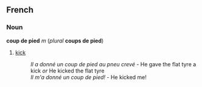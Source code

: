 ==French==
===Noun===
'''coup de pied''' ''m'' (''plural'' '''coups de pied''')

#[[kick]]
#:''Il a donné un coup de pied au pneu crevé'' - He gave the flat tyre a kick ''or'' He kicked the flat tyre
#:''Il m'a donné un coup de pied!'' - He kicked me!